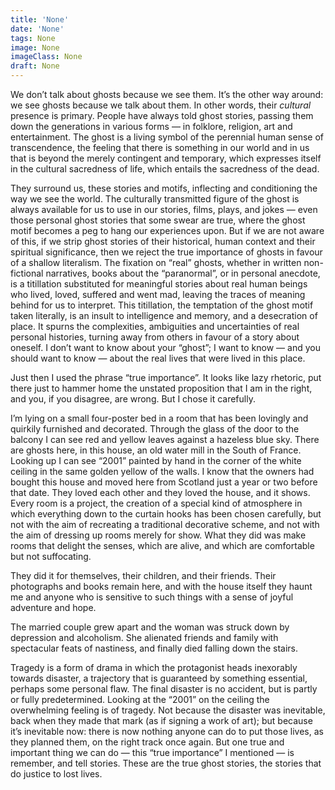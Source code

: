 ```yaml
---
title: 'None'
date: 'None'
tags: None
image: None
imageClass: None
draft: None
---
```

We don’t talk about ghosts because we see them. It’s the other way around: we see ghosts because we talk about them. In other words, their _cultural_ presence is primary. People have always told ghost stories, passing them down the generations in various forms — in folklore, religion, art and entertainment. The ghost is a living symbol of the perennial human sense of transcendence, the feeling that there is something in our world and in us that is beyond the merely contingent and temporary, which expresses itself in the cultural sacredness of life, which entails the sacredness of the dead.

They surround us, these stories and motifs, inflecting and conditioning the way we see the world. The culturally transmitted figure of the ghost is always available for us to use in our stories, films, plays, and jokes — even those personal ghost stories that some swear are true, where the ghost motif becomes a peg to hang our experiences upon. But if we are not aware of this, if we strip ghost stories of their historical, human context and their spiritual significance, then we reject the true importance of ghosts in favour of a shallow literalism. The fixation on “real” ghosts, whether in written non-fictional narratives, books about the “paranormal”, or in personal anecdote, is a titillation substituted for meaningful stories about real human beings who lived, loved, suffered and went mad, leaving the traces of meaning behind for us to interpret. This titillation, the temptation of the ghost motif taken literally, is an insult to intelligence and memory, and a desecration of place. It spurns the complexities, ambiguities and uncertainties of real personal histories, turning away from others in favour of a story about oneself. I don’t want to know about your “ghost”; I want to know — and you should want to know — about the real lives that were lived in this place.

Just then I used the phrase “true importance”. It looks like lazy rhetoric, put there just to hammer home the unstated proposition that I am in the right, and you, if you disagree, are wrong. But I chose it carefully.

I’m lying on a small four-poster bed in a room that has been lovingly and quirkily furnished and decorated. Through the glass of the door to the balcony I can see red and yellow leaves against a hazeless blue sky. There are ghosts here, in this house, an old water mill in the South of France. Looking up I can see “2001” painted by hand in the corner of the white ceiling in the same golden yellow of the walls. I know that the owners had bought this house and moved here from Scotland just a year or two before that date. They loved each other and they loved the house, and it shows. Every room is a project, the creation of a special kind of atmosphere in which everything down to the curtain hooks has been chosen carefully, but not with the aim of recreating a traditional decorative scheme, and not with the aim of dressing up rooms merely for show. What they did was make rooms that delight the senses, which are alive, and which are comfortable but not suffocating.

They did it for themselves, their children, and their friends. Their photographs and books remain here, and with the house itself they haunt me and anyone who is sensitive to such things with a sense of joyful adventure and hope.

The married couple grew apart and the woman was struck down by depression and alcoholism. She alienated friends and family with spectacular feats of nastiness, and finally died falling down the stairs.

Tragedy is a form of drama in which the protagonist heads inexorably towards disaster, a trajectory that is guaranteed by something essential, perhaps some personal flaw. The final disaster is no accident, but is partly or fully predetermined. Looking at the “2001” on the ceiling the overwhelming feeling is of tragedy. Not because the disaster was inevitable, back when they made that mark (as if signing a work of art); but because it’s inevitable now: there is now nothing anyone can do to put those lives, as they planned them, on the right track once again. But one true and important thing we can do — this “true importance” I mentioned — is remember, and tell stories. These are the true ghost stories, the stories that do justice to lost lives.